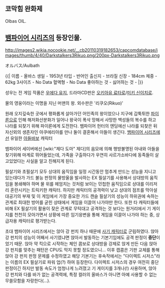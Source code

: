 == 코막힘 완화제 ==
Olbas OIL.

== [[뱀파이어 시리즈]]의 등장인물. == 
http://images2.wikia.nocookie.net/__cb20110319182653/capcomdatabase/images/thumb/4/40/Darkstalkers3Rikuo.png/200px-Darkstalkers3Rikuo.png

オルバス/Aulbath 

{{|
이름 - 올바스
생일 - 1953년
타입 - 반어인
출신지 - 브라질
신장 - 184cm
체중 - 62kg
3사이즈 - No Data
혈액형 - No Data
좋아하는 것 - 
싫어하는 것 - 
|}}

성우는 전 게임 작품은 [[우에다 유지]], 드라마CD판은 [[오키아유 료타로]]/[[미키 신이치로]].

물의 영웅이라는 이명을 지닌 머맨의 왕. 외수판은 '리쿠오(Rikuo)'

원래 오지깊숙한 곳에서 평화롭게 살아가던 어인족의 왕이었으나 지구에 갑툭튀한 [[파이론]]으로 인해 해저화산분화가 일어나 왕국이 폭삭 망해서 사망한 백성들의 복수를 하고 나라를 되찾기 위해 파이론에게 도전한다. 뱀파이어 헌터의 엔딩에선 나라를 되찾은 뒤 자신외의 생존자인 아쿠에리아를 만나 둘이 결혼해서 아들이 생긴다. [[뱀파이어 시리즈]]에선 유일한 [[아들바보]] 캐릭터

뱀파이어 세이버에선 [wiki:"제다 도마" 제다]의 음모에 의해 행방불명된 아내와 아들을 찾기위해 마계로 뛰어들었는데, 가족을 구출하다가 우연히 사르가소바다에 동족들이 살고있었다는 사실을 알고 친해지게 된다.

필살기와 초필살기 모두 상대의 움직임을 일정 시간동안 멈추게 만드는 성능을 지니고 있는데다가 가드 불능 판정의 물방울을 발사하는 EX 필살기를 사용해서 상대방의 움직임을 봉쇄해야 하며 물 위를 헤엄치는 것처럼 보이는 민첩한 움직임으로 상대를 이리저리 혼란시키는 트릭키한 캐릭터. 하지만 캐릭터의 공격력이 낮고 상대의 점프를 막아설 대공기의 부재 및 이 게임에서 가장 중요한 가드 캔슬 필살기의 성능이 하위권에 속하는 관계로 최대한 방어를 굳힌 상태에서 게임을 이끌어 나가야만 한다. 또한 타 캐릭터들에 비해 EX 필살기의 활용이 잦은 관계로 무턱대고 공격하는 것 보다는 원거리에서 기 게이지를 천천히 모아가면서 상황에 따른 임기응변을 통해 게임을 이끌어 나가야 하는 중, 상급자용 캐릭터로 평가받는다.

초대 뱀파이어 시리즈에서는 앉아 강 펀치 하나 때문에 [[사기 캐릭터]]로 군림하였다. 앉아 강 펀치의 성능이 어째서 사기였냐면 앉아서 발동하는 기본기임에도 공격 판정이 '''중단'''이었기 때문. 앉아 약 킥으로 시작하는 체인 콤보로 상대방을 강제로 앉게 만든 다음 앉아 강 펀치를 맞추는 패턴은 CPU도 막지 못할 정도였으니... 이후 캡콤은 기판 교체를 통해 앉아 강 펀치 판정 문제를 수정하였고 해당 기본기는 후속작에서는 "다이렉트 시저스"라는 이름의 EX 필살기로 파워 업(?) 하여 등장한다. 다이렉트 시저스의 경우 여전히 중단 판정이긴 하지만 발동 속도가 엄청나게 느려졌고 기 게이지를 3개나(!) 사용하며, 앉아 강 펀치와 다를 바가 없는 공격력에, 특정 컬러의 올바스가 아니면 아예 사용할 수 없는 무쓸모함을 자랑한다(...).
